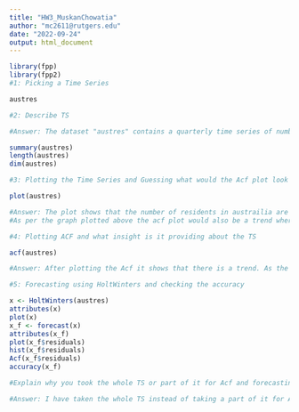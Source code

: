 ---
title: "HW3_MuskanChowatia"
author: "mc2611@rutgers.edu"
date: "2022-09-24"
output: html_document
---

```{r}
library(fpp)
library(fpp2)
#1: Picking a Time Series

austres

#2: Describe TS

#Answer: The dataset "austres" contains a quarterly time series of number of australian residents from 1975 to 1993 holding 89 values. As per the data derived using summary function the minimum number of residents in austrailia are 13067 and the maximum number is 17662 with an average of 15273 residents in austraila. 

summary(austres)
length(austres)
dim(austres)

#3: Plotting the Time Series and Guessing what would the Acf plot look as

plot(austres)

#Answer: The plot shows that the number of residents in austrailia are increasing indicating an upward trend. 
#As per the graph plotted above the acf plot would also be a trend wherein the lag will slowly decrease and become 0.

#4: Plotting ACF and what insight is it providing about the TS

acf(austres)

#Answer: After plotting the Acf it shows that there is a trend. As the distance between the data points(in this case: number of residents living in austrailia) increases the lag is decreasing monthly as well as quaterly which will slowly approach towards zero. 

#5: Forecasting using HoltWinters and checking the accuracy

x <- HoltWinters(austres)
attributes(x)
plot(x)
x_f <- forecast(x)
attributes(x_f)
plot(x_f$residuals)
hist(x_f$residuals)
Acf(x_f$residuals)
accuracy(x_f)

#Explain why you took the whole TS or part of it for Acf and forecasting.

#Answer: I have taken the whole TS instead of taking a part of it for ACF and forecasting since after plotting the Time Series it clearly indicated a trend. It was not a combination of different data patterns like seasonal and cyclical, seasonal and trend, etc hence I thought that decomposing of data was not required. 

```